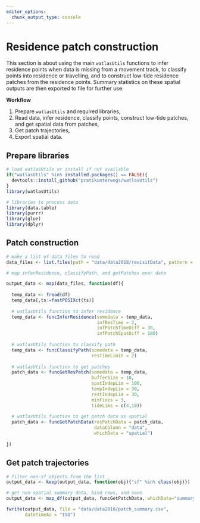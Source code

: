 ```yaml
---
editor_options: 
  chunk_output_type: console
---
```


# Residence patch construction

This section is about using the main `watlasUtils` functions to infer residence points when data is missing from a movement track, to classify points into residence or travelling, and to construct low-tide residence patches from the residence points. Summary statistics on these spatial outputs are then exported to file for further use.

**Workflow**

1. Prepare `watlasUtils` and required libraries,
2. Read data, infer residence, classify points, construct low-tide patches, and get spatial data from patches,
3. Get patch trajectories,
4. Export spatial data.

## Prepare libraries

```r
# load watlasUtils or install if not available
if("watlasUtils" %in% installed.packages() == FALSE){
  devtools::install_github("pratikunterwegs/watlasUtils")
}
library(watlasUtils)

# libraries to process data
library(data.table)
library(purrr)
library(glue)
library(dplyr)
```

## Patch construction

```r
# make a list of data files to read
data_files <- list.files(path = "data/data2018/revisitData", pattern = "_revisit.csv", full.names = TRUE)

# map inferResidence, classifyPath, and getPatches over data

output_data <- map(data_files, function(df){
  
  temp_data <- fread(df)
  temp_data[,ts:=fastPOSIXct(ts)]
  
  # watlasUtils function to infer residence
  temp_data <- funcInferResidence(somedata = temp_data,
                                  infResTime = 2,
                                  infPatchTimeDiff = 30,
                                  infPatchSpatDiff = 100)
  
  # watlasUtils function to classify path
  temp_data <- funcClassifyPath(somedata = temp_data,
                                resTimeLimit = 2)
  
  # watlasUtils function to get patches
  patch_data <- funcGetResPatch(somedata = temp_data,
                                bufferSize = 10,
                                spatIndepLim = 100,
                                tempIndepLim = 30,
                                restIndepLim = 30,
                                minFixes = 3,
                                tideLims = c(4,10))
  
  # watlasUtils function to get patch data as spatial
  patch_data <- funcGetPatchData(resPatchData = patch_data,
                                 dataColumn = "data",
                                 whichData = "spatial")
  
})

```

## Get patch trajectories

```r
# filter non-sf objects from the list
output_data <- keep(output_data, function(obj){"sf" %in% class(obj)})

# get non-spatial summary data, bind rows, and save
output_data <- map_df(output_data, funcGetPatchData, whichData="summary")

fwrite(output_data, file = "data/data2018/patch_summary.csv",
       dateTimeAs = "ISO")
```


